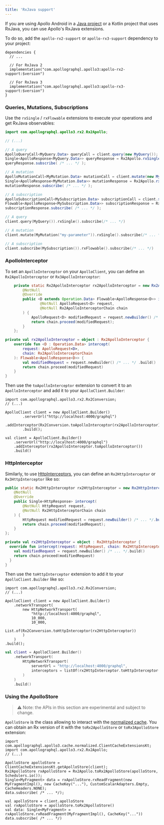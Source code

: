 ```yaml
---
title: 'RxJava support'
---
```



If you are using Apollo Android in a [Java project](java) or a Kotlin project that uses
RxJava, you can use Apollo's RxJava extensions.

To do so, add the `apollo-rx2-support` or `apollo-rx3-support` dependency to your project:

```kotlin:title=build.gradle[.kts]
dependencies {
  // ...

  // For RxJava 2
  implementation("com.apollographql.apollo3:apollo-rx2-support:$version")

  // For RxJava 3
  implementation("com.apollographql.apollo3:apollo-rx3-support:$version")
}
```

### Queries, Mutations, Subscriptions

Use the `rxSingle` / `rxFlowable` extensions to execute your operations and get RxJava observables:

<MultiCodeBlock>

```java
import com.apollographql.apollo3.rx2.Rx2Apollo;

// (...)

// A query
ApolloQueryCall<MyQuery.Data> queryCall = client.query(new MyQuery());
Single<ApolloResponse<MyQuery.Data>> queryResponse = Rx2Apollo.rxSingle(queryCall);
queryResponse.subscribe( /* ... */ );

// A mutation
ApolloMutationCall<MyMutation.Data> mutationCall = client.mutate(new MyMutation("my-parameter"));
Single<ApolloResponse<MyMutation.Data>> mutationResponse = Rx2Apollo.rxSingle(mutationCall);
mutationResponse.subscribe( /* ... */ );

// A subscription
ApolloSubscriptionCall<MySubscription.Data> subscriptionCall = client.subscribe(new MySubscription());
Flowable<ApolloResponse<MySubscription.Data>> subscriptionResponse = Rx2Apollo.rxFlowable(subscriptionCall);
subscriptionResponse.subscribe( /* ... */ );
```

```kotlin
// A query
client.query(MyQuery()).rxSingle().subscribe(/* ... */)

// A mutation
client.mutate(MyMutation("my-parameter")).rxSingle().subscribe(/* ... */)

// A subscription
client.subscribe(MySubscription()).rxFlowable().subscribe(/* ... */)
```
</MultiCodeBlock>

### ApolloInterceptor

To set an `ApolloInterceptor` on your `ApolloClient`, you can define an `Rx2ApolloInterceptor` or `Rx3ApolloInterceptor`:

<MultiCodeBlock>

```java
    private static Rx2ApolloInterceptor rx2ApolloInterceptor = new Rx2ApolloInterceptor() {
        @NotNull
        @Override
        public <D extends Operation.Data> Flowable<ApolloResponse<D>> intercept(
                @NotNull ApolloRequest<D> request,
                @NotNull Rx2ApolloInterceptorChain chain
        ) {
            ApolloRequest<D> modifiedRequest = request.newBuilder() /* ... */.build();
            return chain.proceed(modifiedRequest);
        }
    };
```

```kotlin
private val rx2ApolloInterceptor = object : Rx2ApolloInterceptor {
    override fun <D : Operation.Data> intercept(
        request: ApolloRequest<D>,
        chain: Rx2ApolloInterceptorChain
    ): Flowable<ApolloResponse<D>> {
        val modifiedRequest = request.newBuilder() /* ... */ .build()
        return chain.proceed(modifiedRequest)
    }
}
```
</MultiCodeBlock>


Then use the `toApolloInterceptor` extension to convert it to an `ApolloInterceptor` and add it to your `ApolloClient.Builder`:

<MultiCodeBlock>

```java{6}
import com.apollographql.apollo3.rx2.Rx2Conversion;
// (...)

ApolloClient client = new ApolloClient.Builder()
        .serverUrl("http://localhost:4000/graphql")
        .addInterceptor(Rx2Conversion.toApolloInterceptor(rx2ApolloInterceptor))
        .build();
```
```kotlin{3}
val client = ApolloClient.Builder()
    .serverUrl("http://localhost:4000/graphql")
    .addInterceptor(rx2ApolloInterceptor.toApolloInterceptor())
    .build()
```

</MultiCodeBlock>


### HttpInterceptor

Similarly, to use [HttpInterceptors](interceptors-http), you can define an `Rx2HttpInterceptor` or `Rx3HttpInterceptor` like so:

<MultiCodeBlock>

```java
public static Rx2HttpInterceptor rx2HttpInterceptor = new Rx2HttpInterceptor() {
    @NotNull
    @Override
    public Single<HttpResponse> intercept(
        @NotNull HttpRequest request,
        @NotNull Rx2HttpInterceptorChain chain
    ) {
        HttpRequest modifiedRequest = request.newBuilder() /* ... */.build();
        return chain.proceed(modifiedRequest);
    }
};

```

```kotlin
private val rx2HttpInterceptor = object : Rx2HttpInterceptor {
  override fun intercept(request: HttpRequest, chain: Rx2HttpInterceptorChain): Single<HttpResponse> {
    val modifiedRequest = request.newBuilder() /* ... */.build()
    return chain.proceed(modifiedRequest)
  }
}
```
</MultiCodeBlock>

Then use the `toHttpInterceptor` extension to add it to your `ApolloClient.Builder` like so:

<MultiCodeBlock>

```java{10}
import com.apollographql.apollo3.rx2.Rx2Conversion;
// (...)

ApolloClient client = new ApolloClient.Builder()
    .networkTransport(
        new HttpNetworkTransport(
            "http://localhost:4000/graphql",
            10_000,
            10_000,
            List.of(Rx2Conversion.toHttpInterceptor(rx2HttpInterceptor))
        )
    )
.build();
```

```kotlin
val client = ApolloClient.Builder()
    .networkTransport(
        HttpNetworkTransport(
            serverUrl = "http://localhost:4000/graphql",
            interceptors = listOf(rx2HttpInterceptor.toHttpInterceptor())
        )
    )
    .build()
```

</MultiCodeBlock>

### Using the ApolloStore

> ⚠️ Note: the APIs in this section are experimental and subject to change.

`ApolloStore` is the class allowing to interact with the [normalized cache](../../caching/normalized-cache). You can obtain an Rx version of it with the `toRx2ApolloStore` or `toRx3ApolloStore` extension:

<MultiCodeBlock>

```java{6}
import com.apollographql.apollo3.cache.normalized.ClientCacheExtensionsKt;
import com.apollographql.apollo3.rx2.Rx2Apollo;
// (...)

ApolloStore apolloStore = ClientCacheExtensionsKt.getApolloStore(client);
Rx2ApolloStore rxApolloStore = Rx2Apollo.toRx2ApolloStore(apolloStore, Schedulers.io());
Single<MyFragment> data = rxApolloStore.rxReadFragment(new MyFragmentImpl(), new CacheKey("..."), CustomScalarAdapters.Empty, CacheHeaders.NONE);
data.subscribe( /* ... */);
```

```kotlin{2}
val apolloStore = client.apolloStore
val rxApolloStore = apolloStore.toRx2ApolloStore()
val data: Single<MyFragment> = rxApolloStore.rxReadFragment(MyFragmentImpl(), CacheKey("..."))
data.subscribe( /* ... */)
```

</MultiCodeBlock>
